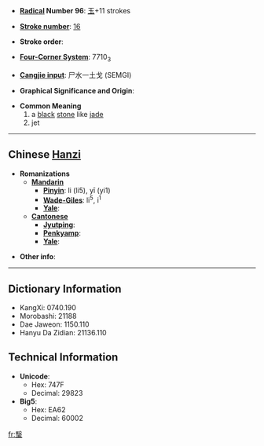 * '''[[Wiktionary:Chinese radical index| Radical]] Number 96''': [[Wiktionary:Chinese radical index 玉|玉]]+11 strokes

* '''[[Wiktionary:Chinese total strokes index|Stroke number]]''': [[Wiktionary:Chinese total strokes index 16|16]]

* '''Stroke order''': 

* '''[[Wiktionary:Chinese four corner index|Four-Corner System]]''': 7710<sub>3</sub>

* '''[[Wiktionary:Chinese Cangjie index|Cangjie input]]''': 尸水一土戈 (SEMGI)

* '''Graphical Significance and Origin''': 

* '''Common Meaning'''
*#a [[black]] [[stone]] like [[jade]]
*# jet

----

== Chinese [[Hanzi]] ==

* '''Romanizations'''
** '''[[Mandarin]]'''
*** '''[[Pinyin]]''': li (li5), yī (yi1)
*** '''[[Wade-Giles]]''': li<sup>5</sup>, i<sup>1</sup>
*** '''[[Yale]]''': 
** '''[[Cantonese]]'''
*** '''[[Jyutping]]''':
*** '''[[Penkyamp]]''': 
*** '''[[Yale]]''': 

* '''Other info''': 

----

== Dictionary Information ==

* KangXi: 0740.190
* Morobashi: 21188
* Dae Jaweon: 1150.110
* Hanyu Da Zidian: 21136.110

== Technical Information ==

* '''Unicode''':
** Hex: 747F
** Decimal: 29823
* '''Big5''':
** Hex: EA62
** Decimal: 60002

[[fr:瑿]]